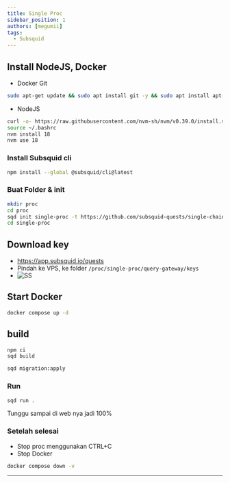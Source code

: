 ```yaml
---
title: Single Proc
sidebar_position: 1
authors: [megumii]
tags:
  - Subsquid
---
```


## Install NodeJS, Docker
- Docker Git
```bash
sudo apt-get update && sudo apt install git -y && sudo apt install apt-transport-https ca-certificates curl software-properties-common -y && curl -fsSL https://download.docker.com/linux/ubuntu/gpg | sudo apt-key add - && sudo add-apt-repository "deb [arch=amd64] https://download.docker.com/linux/ubuntu focal stable" && sudo apt-get install docker-ce docker-ce-cli containerd.io docker-compose-plugin -y
```
- NodeJS
```bash
curl -o- https://raw.githubusercontent.com/nvm-sh/nvm/v0.39.0/install.sh | bash
source ~/.bashrc
nvm install 18
nvm use 18
```

### Install Subsquid cli

```bash
npm install --global @subsquid/cli@latest
```

### Buat Folder & init

```bash
mkdir proc
cd proc
sqd init single-proc -t https://github.com/subsquid-quests/single-chain-squid
cd single-proc
```

## Download key

- https://app.subsquid.io/quests
- Pindah ke VPS, ke folder `/proc/single-proc/query-gateway/keys`
- ![SS](/img/squidproc.png)

## Start Docker

```bash
docker compose up -d
```

## build

```bash
npm ci
sqd build
```

```bash
sqd migration:apply
```

### Run

```bash
sqd run .
```

Tunggu sampai di web nya jadi 100%

### Setelah selesai
 - Stop proc menggunakan CTRL+C
 - Stop Docker

 ```bash
 docker compose down -v
 ```

 ---